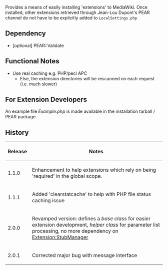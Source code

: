 {{Extension
|name        = ExtensionManager
|status      = beta
|type        = parser
|author      = [[user:jldupont|Jean-Lou Dupont]]
|image       =
|version     = 2.0.1
|update      =
|mediawiki   = 1.10, 1.11, 1.12
|download    = see installation section or use [http://mediawiki.googlecode.com/svn/tags/ExtensionManager/ SVN]
|readme      =
|changelog   = See SVN ($Id: ExtensionManager.doc.wikitext 552 2007-10-13 23:26:26Z jeanlou.dupont $)
|description = Provides a means of easily installing 'extensions' to MediaWiki.
|parameters  =
|rights      =
|example     =
}}
Provides a means of easily installing 'extensions' to MediaWiki. Once installed, other extensions retrieved through Jean-Lou Dupont's PEAR channel do not have to be explicitly added to <code>LocalSettings.php</code>

== Dependency ==
* [optional] PEAR::Validate

{{Pear|ExtensionManager}}

== Functional Notes ==
* Use real caching e.g. PHP/pecl APC
** Else, the extension directories will be rescanned on each request (i.e. much slower)

== For Extension Developers ==
An example file ''Example.php'' is made available in the installation tarball / PEAR package.

== History ==
{|class='datatable'
! Release !! Notes
|-
| 1.1.0 || Enhancement to help extensions which rely on being 'required' in the global scope.
|-
| 1.1.1 || Added 'clearstatcache' to help with PHP file status caching issue
|-
| 2.0.0 || Revamped version: defines a ''base class'' for easier extension development, ''helper class'' for parameter list processing, no more dependency on [[Extension:StubManager]]
|-
| 2.0.1 || Corrected major bug with message interface
|}
